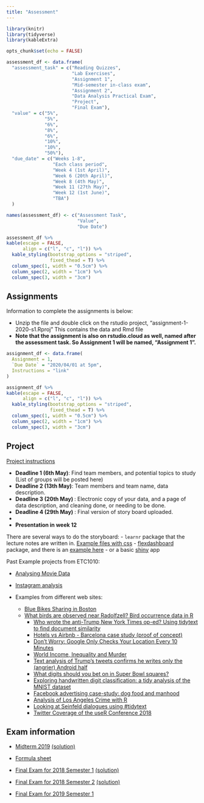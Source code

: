 ```yaml
---
title: "Assessment"
---
```


```r
library(knitr)
library(tidyverse)
library(kableExtra)

opts_chunk$set(echo = FALSE)

```


```r

assessment_df <- data.frame(
  "assessment_task" = c("Reading Quizzes",
                        "Lab Exercises",
                        "Assignment 1",
                        "Mid-semester in-class exam",
                        "Assignment 2",
                        "Data Analysis Practical Exam",
                        "Project",
                        "Final Exam"),
  "value" = c("5%",
              "5%",
              "6%",
              "8%",
              "6%",
              "10%",
              "10%",
              "50%"),
  "due_date" = c("Weeks 1-8",
                 "Each class period",
                 "Week 4 (1st April)",
                 "Week 6 (20th April)",
                 "Week 8 (4th May)",
                 "Week 11 (27th May)",
                 "Week 12 (1st June)",
                 "TBA")
  )

names(assessment_df) <- c("Assessment Task",
                          "Value",
                          "Due Date")

assessment_df %>% 
kable(escape = FALSE, 
      align = c("l", "c", "l")) %>% 
  kable_styling(bootstrap_options = "striped",
                fixed_thead = T) %>% 
  column_spec(1, width = "0.5cm") %>% 
  column_spec(2, width = "1cm") %>% 
  column_spec(3, width = "3cm") 
```

## Assignments

Information to complete the assignments is below:

- Unzip the file and double click on the rstudio project, "assignment-1-2020-s1.Rproj" This contains the data and Rmd file
- **Note that the assignment is also on rstudio.cloud as well, named after the assessment task. So Assignment 1 will be named, "Assignment 1".**


```r
assignment_df <- data.frame(
  Assignment = 1,
  `Due Date` = "2020/04/01 at 5pm",
  Instructions = "link"
)

assignment_df %>% 
kable(escape = FALSE, 
      align = c("l", "c", "l")) %>% 
  kable_styling(bootstrap_options = "striped",
                fixed_thead = T) %>% 
  column_spec(1, width = "0.5cm") %>% 
  column_spec(2, width = "1cm") %>% 
  column_spec(3, width = "3cm") 
```

## Project

[Project instructions](project/project-instructions.html) 

- **Deadline 1 (6th May)**:  Find team members, and potential topics to study (List of groups will be posted here)
- **Deadline 2 (13th May)**:  Team members and team name, data description.
- **Deadline 3 (20th May) **:  Electronic copy of your data, and a page of data description, and cleaning done, or needing to be done.
- **Deadline 4 (29th May) **:  Final version of story board uploaded. 
- 
- **Presentation in week 12**

There are several ways to do the storyboard:
  - `learnr` package that the lecture notes are written in. [Example files with css](project/lecture10b.zip)
  - [flexdashboard](https://rmarkdown.rstudio.com/flexdashboard/) package, and there is an [example here](project/pisa_au_app.zip)
	- or a basic [shiny](https://shiny.rstudio.com/gallery/) app
  
Past Example projects from ETC1010:

- [Analysing Movie Data](https://ebsmonash.shinyapps.io/Thor/)
- [Instagram analysis](https://ebsmonash.shinyapps.io/Instagram/)

- Examples from different web sites:
  - [Blue Bikes Sharing in Boston](https://www.r-bloggers.com/blue-bikes-sharing-in-boston/)
  - [What birds are observed near Radolfzell? Bird occurrence data in R](https://ropensci.org/blog/2018/08/21/birds-radolfzell/)
	- [Who wrote the anti-Trump New York Times op-ed? Using tidytext to find document similarity](https://www.r-bloggers.com/who-wrote-the-anti-trump-new-york-times-op-ed-using-tidytext-to-find-document-similarity/)
	- [Hotels vs Airbnb - Barcelona case study (proof of concept)](https://nycdatascience.com/blog/student-works/web-scraping/hotels-vs-airbnb-barcelona-case-study-proof-of-concept/)
	- [Don't Worry: Google Only Checks Your Location Every 10 Minutes](http://www.sastibe.de/2018/04/don-t-worry-google-location/)
	- [World Income, Inequality and Murder](http://staff.math.su.se/hoehle/blog/2018/07/09/gini.html)
	- [Text analysis of Trump's tweets confirms he writes only the (angrier) Android half](http://varianceexplained.org/r/trump-tweets/)
	- [What digits should you bet on in Super Bowl squares?](http://varianceexplained.org/r/super-bowl-squares/)
	- [Exploring handwritten digit classification: a tidy analysis of the MNIST dataset](http://varianceexplained.org/r/digit-eda/)
	- [Facebook advertising case-study: dog food and manhood](https://rickpackblog.wordpress.com/2018/08/20/facebook-advertising-case-study-dog-food-and-manhood/)
	- [Analysis of Los Angeles Crime with R](https://datascienceplus.com/analysis-of-los-angeles-crime-with-r/)
	- [Looking at Seinfeld dialogues using #tidytext](https://pradeepadhokshaja.wordpress.com/2018/08/06/looking-at-seinfeld-dialogues-using-tidytext/)
	- [Twitter Coverage of the useR Conference 2018](https://github.com/neilfws/Twitter/blob/master/user2018/code/R/user2018.md)

## Exam information

- [Midterm 2019](exam/midterm2019.pdf) [(solution)](exam/midterm2019_solution.pdf)

- [Formula sheet](exam/formula_sheet.pdf)

- [Final Exam for 2018 Semester 1](exam/exam2018.pdf) [(solution)](exam/exam2018_solution.pdf)
- [Final Exam for 2018 Semester 2](exam/exam2018_S2.pdf) [(solution)](exam/exam2018_S2_solution.pdf)
- [Final Exam for 2019 Semester 1](exam/exam2019-s1.pdf)